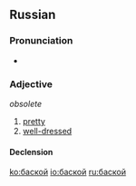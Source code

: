 ==Russian==
===Pronunciation===
* {{IPA|/bɐˈskoj/|lang=ru}}

===Adjective===
{{ru-adj|head=баско́й|tr=baskój}} ''obsolete''

# [[pretty]]
# [[well-dressed]]

====Declension====
{{ru-adjective5|баск|баск|||||о}}

[[ko:баской]]
[[io:баской]]
[[ru:баской]]